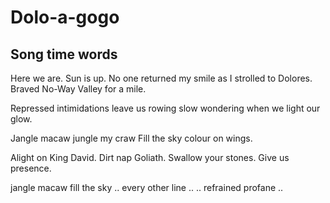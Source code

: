 # Dolo-a-gogo
## Song time words

Here we are. Sun is up.
No one returned my smile
as I strolled to Dolores.
Braved No-Way Valley for a mile.

Repressed intimidations
leave us rowing slow
wondering when
we light our glow.

Jangle macaw
jungle my craw
Fill the sky
colour on wings.

Alight on King David.
Dirt nap Goliath.
Swallow your stones.
Give us presence.

jangle macaw
fill the sky
.. every other line  ..
.. refrained profane ..


